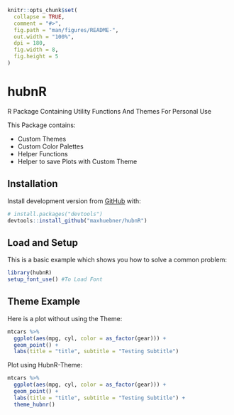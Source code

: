 
<!-- README.md is generated from README.Rmd. Please edit that file -->

```r
knitr::opts_chunk$set(
  collapse = TRUE,
  comment = "#>",
  fig.path = "man/figures/README-",
  out.width = "100%",
  dpi = 180,
  fig.width = 8,
  fig.height = 5
)
```

# hubnR

<!-- badges: start -->
<!-- badges: end -->

R Package Containing Utility Functions And Themes For Personal Use

This Package contains:  

- Custom Themes  
- Custom Color Palettes  
- Helper Functions  
- Helper to save Plots with Custom Theme  


## Installation

Install development version from [GitHub](https://github.com/) with:

``` r
# install.packages("devtools")
devtools::install_github("maxhuebner/hubnR")
```

## Load and Setup

This is a basic example which shows you how to solve a common problem:

```r
library(hubnR)
setup_font_use() #To Load Font
```

## Theme Example

Here is a plot without using the Theme:  

```r
mtcars %>%
  ggplot(aes(mpg, cyl, color = as_factor(gear))) +
  geom_point() +
  labs(title = "title", subtitle = "Testing Subtitle")
```

Plot using HubnR-Theme:  

```r
mtcars %>%
  ggplot(aes(mpg, cyl, color = as_factor(gear))) +
  geom_point() +
  labs(title = "title", subtitle = "Testing Subtitle") + 
  theme_hubnr()
```

